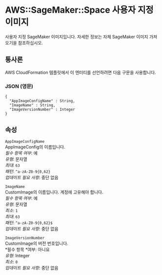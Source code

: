 # AWS::SageMaker::Space 사용자 지정 이미지

사용자 지정 SageMaker 이미지입니다. 자세한 정보는 자체 SageMaker 이미지 가져오기을 참조하십시오.

## 통사론

AWS CloudFormation 템플릿에서 이 엔터티를 선언하려면 다음 구문을 사용합니다.

### JSON (영문)

```
{
  "AppImageConfigName" : String,
  "ImageName" : String,
  "ImageVersionNumber" : Integer
}
```

## 속성

`AppImageConfigName`  
AppImageConfig의 이름입니다.  
_필수 항목 여부_: 예  
_유형_: 문자열  
_최대_: `63`  
_패턴_: `^a-zA-Z0-9{0,62}`  
_업데이트 필요 사항_: 중단 없음

`ImageName`  
CustomImage의 이름입니다. 계정에 고유해야 합니다.  
_필수 항목 여부_: 예  
_유형_: 문자열  
_최소_: `1`  
_최대_: `63`  
_패턴_: `^a-zA-Z0-9{0,62}$`  
_업데이트 필요 사항_: 중단 없음

`ImageVersionNumber`  
CustomImage의 버전 번호입니다.  
*필수 항목 *여부: 아니요  
_유형_: Integer  
_최소_: `0`  
_업데이트 필요 사항_: 중단 없음
